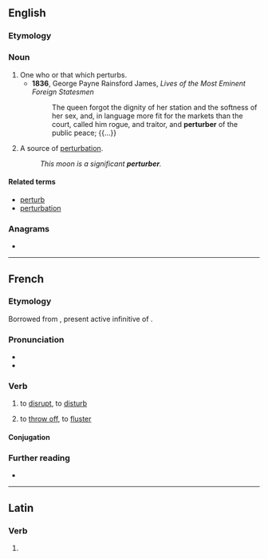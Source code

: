 ==English==

===Etymology===
{{suffix|en|perturb|er}}

===Noun===
{{en-noun}}

# One who or that which perturbs.
#* '''1836''', George Payne Rainsford James, ''Lives of the Most Eminent Foreign Statesmen''
#*: The queen forgot the dignity of her station and the softness of her sex, and, in language more fit for the markets than the court, called him rogue, and traitor, and '''perturber''' of the public peace; {{...}}
# {{lb|en|physics}} A source of [[perturbation]].
#: ''This moon is a significant '''perturber'''.''

====Related terms====
* [[perturb]]
* [[perturbation]]

===Anagrams===
* {{anagrams|en|a=beeprrrtu|reperturb}}

----

==French==

===Etymology===
Borrowed from {{bor|fr|la|perturbāre}}, present active infinitive of {{m|la|perturbō}}.

===Pronunciation===
* {{fr-IPA}}
* {{audio|fr|Fr-perturber.ogg|perturber}}

===Verb===
{{fr-verb}}

# {{lb|fr|transitive}} to [[disrupt]], to [[disturb]]
# {{lb|fr|transitive}} to [[throw off]], to [[fluster]]

====Conjugation====
{{fr-conj-auto}}

===Further reading===
* {{R:TLFi}}

----

==Latin==

===Verb===
{{la-verb-form|perturber}}

# {{inflection of|la|perturbō||1|s|pres|pasv|subj}}